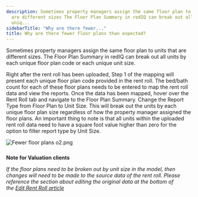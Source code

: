 ```yaml
---
description: Sometimes property managers assign the same floor plan to units that
  are different sizes The Floor Plan Summary in redIQ can break out all units by each
  uniq...
sidebarTitle: "Why are there fewer..."
title: Why are there fewer floor plans than expected?
---
```


Sometimes property managers assign the same floor plan to units that are different sizes. The Floor Plan Summary in redIQ can break out all units by each unique floor plan code or each unique unit size.


Right after the rent roll has been uploaded, Step 1 of the mapping will present each unique floor plan code provided in the rent roll. The bed/bath count for each of these floor plans needs to be entered to map the rent roll data and view the reports. Once the data has been mapped, hover over the Rent Roll tab and navigate to the Floor Plan Summary. Change the Report Type from Floor Plan to Unit Size. This will break out the units by each unique floor plan size regardless of how the property manager assigned the floor plans. An important thing to note is that all units within the uploaded rent roll data need to have a square foot value higher than zero for the option to filter report type by Unit Size.


<Frame caption="Floor plan summary with unit information, market rent, and occupancy status.">
  <img src="/images/rediq/86445d18aede10504eb44036fdb03184b9494c11.png" alt="Fewer floor plans o2.png" />
</Frame>



##### 
**Note for Valuation clients**


*If the floor plans need to be broken out by unit size in the model, then changes will need to be made to the source data of the rent roll. Please reference the section about editing the original data at the bottom of the [Edit Rent Roll article](kb://article/zendesk:rediq:360039768892)*